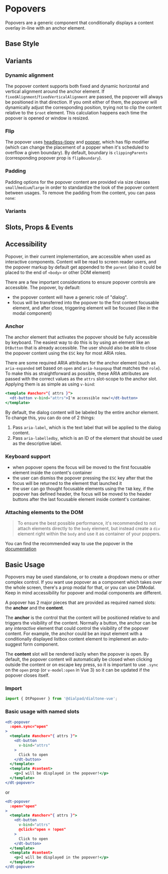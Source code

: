 
# Popovers

<Subtitle>
  Popovers are a generic component that conditionally displays a content overlay in-line with an anchor element.
</Subtitle>

## Base Style

<Canvas>
  <Story id="components-popovers--default" />
</Canvas>

## Variants

### Dynamic alignment

The popover content supports both fixed and dynamic horizontal and vertical alignment around the anchor element. If
`fixedAlignment`/`fixedVerticalAlignment` are passed, the popover will always be positioned in that direction. If you
omit either of them, the popover will dynamically adjust the corresponding position, trying not to clip the content
relative to the `$root` element. This calculation happens each time the popover is opened or window is resized.

### Flip

The popover uses [headless-tippy](https://atomiks.github.io/tippyjs/v6/headless-tippy/) and
[popper](https://popper.js.org/docs/v2/modifiers/flip/), which has flip modifier (which can change the placement of a
popper when it's scheduled to overflow a given boundary). By default, boundary is `clippingParents`
(corresponding popover prop is `flipBoundary`).

<Canvas>
  <Story id="components-popovers--fixed-right" />
</Canvas>

### Padding

Padding options for the popover content are provided via size classes `small`/`medium`/`large` in order to standardize
the look of the popover content between usages. To remove the padding from the content, you can pass `none`:

<Canvas>
  <Story id="components-popovers--no-padding" />
</Canvas>

### Variants

<Canvas>
  <Story id="components-popovers--variants" />
</Canvas>

## Slots, Props & Events

<ArgsTable story={PRIMARY_STORY} />

## Accessibility

Popover, in their current implementation, are accessible when used as interactive components.
Content will be read to screen reader users, and the popover markup by default get appended to the `parent`
(also it could be placed to the end of `<body>` or other DOM element)

There are a few important considerations to ensure popover controls are accessible.
The popover, by default:

- the popover content will have a generic role of "dialog".
- focus will be transferred into the popover to the first content focusable element, and after close, triggering
element will be focused (like in the modal component)

### Anchor

The anchor element that activates the popover should be fully accessible by keyboard. The easiest way to do this is by
using an element like an `DtButton` that is already accessible. The user should also be able to close the popover
content using the `ESC` key for most ARIA roles.

There are some required ARIA attributes for the anchor element (such as `aria-expanded` set based on `open` and
`aria-haspopup` that matches the `role`). To make this as straightforward as possible, these ARIA attributes are passed
with the correct values as the `attrs` slot-scope to the anchor slot. Applying them is as simple as using `v-bind`:

```jsx
<template #anchor="{ attrs }">
  <dt-button v-bind="attrs">I'm accessible now!</dt-button>
</template>
```

By default, the dialog content will be labeled by the entire anchor element. To change this, you can do one of 2 things:

1. Pass `aria-label`, which is the text label that will be applied to the dialog content.
2. Pass `aria-labelledby`, which is an ID of the element that should be used as the descriptive label.

### Keyboard support

- when popover opens the focus will be moved to the first focusable element inside the content's container
- the user can dismiss the popover pressing the `ESC` key after that the focus will be returned to the element
that launched it
- the user can go thought focusable elements using the `TAB` key, if the popover has defined header, the focus will be
moved to the header buttons after the last focusable element inside content's container.

### Attaching elements to the DOM

> To ensure the best possible performance, it's recommended to not attach elements directly to the `body` element,
but instead create a `div` element right within the `body` and use it as container of your poppers.

You can find the recommended way to use the popover in the [documentation](https://popper.js.org/docs/v2/performance/#attaching-elements-to-the-dom)

## Basic Usage

Popovers may be used standalone, or to create a dropdown menu or other complex control.
If you want use popover as a component which takes over the whole screen, there's a prop modal for that, or you can use
DtModal. Keep in mind accessibility for popover and modal components are different.

A popover has 2 major pieces that are provided as required named slots: the **anchor** and the **content**.

The **anchor** is the control that the content will be positioned relative to and triggers the visibility of the
content. Normally a button, the anchor can be any *interactive* element that could control the visibility of the popover
content. For example, the anchor could be an input element with a conditionally displayed listbox content element to
implement an auto-suggest form component.

The **content** slot will be rendered lazily when the popover is open. By default, the popover content will
automatically be closed when clicking outside the content or on escape key press, so it is important to use `.sync` on
the `open` prop (or `v-model:open` in Vue 3) so it can be updated if the popover closes itself.

### Import

```jsx
import { DtPopover } from '@dialpad/dialtone-vue';
```

### Basic usage with named slots

```jsx
<dt-popover
  :open.sync="open"
>
  <template #anchor="{ attrs }">
    <dt-button
      v-bind="attrs"
    >
      Click to open
    </dt-button>
  </template>
  <template #content>
    <p>I will be displayed in the popover!</p>
  </template>
</dt-popover>
```

or

```jsx
<dt-popover
  :open="open"
>
  <template #anchor="{ attrs }">
    <dt-button
      v-bind="attrs"
      @click="open = !open"
    >
      Click to open
    </dt-button>
  </template>
  <template #content>
    <p>I will be displayed in the popover!</p>
  </template>
</dt-popover>
```
